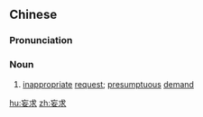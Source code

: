 ==Chinese==
{{zh-forms}}

===Pronunciation===
{{zh-pron
|m=wàngqiú
|c=mong5 kau4
|mn=qz,xm,zz:bōng-kiû
|cat=n
}}

===Noun===
{{zh-noun}}

# [[inappropriate]] [[request]]; [[presumptuous]] [[demand]]

[[hu:妄求]]
[[zh:妄求]]